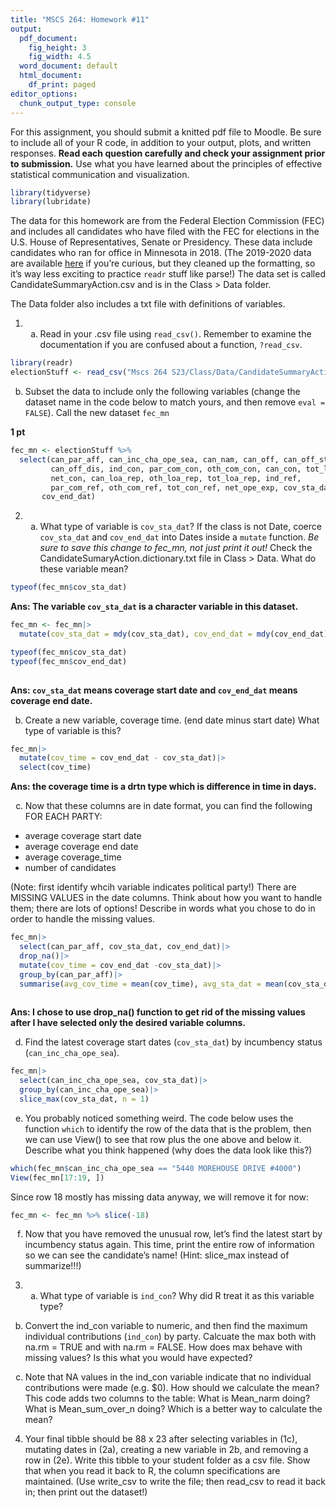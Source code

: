 ```yaml
---
title: "MSCS 264: Homework #11"
output:
  pdf_document:
    fig_height: 3
    fig_width: 4.5
  word_document: default
  html_document:
    df_print: paged
editor_options: 
  chunk_output_type: console
---
```


For this assignment, you should submit a knitted pdf file to Moodle.  Be sure to include all of your R code, in addition to your output, plots, and written responses. **Read each question carefully and check your assignment prior to submission.** Use what you have learned about the principles of effective statistical communication and visualization.

```r
library(tidyverse)
library(lubridate)
```

The data for this homework are from the Federal Election Commission (FEC) and includes all candidates who have filed with the FEC for elections in the U.S. House of Representatives, Senate or Presidency. These data include candidates who ran for office in Minnesota in 2018. (The 2019-2020 data are available [here](https://www.fec.gov/data/browse-data/?tab=candidates) if you're curious, but they cleaned up the formatting, so it's way less exciting to practice `readr` stuff like parse!)  The data set is called CandidateSummaryAction.csv and is in the Class > Data folder. 

The Data folder also includes a txt file with definitions of variables.

1. (a) Read in your .csv file using `read_csv()`. Remember to examine the documentation if you are confused about a function, `?read_csv`.

```r
library(readr)
electionStuff <- read_csv("Mscs 264 S23/Class/Data/CandidateSummaryAction.csv")
```


(b) Subset the data to include only the following variables (change the dataset name in the code below to match yours, and then remove `eval = FALSE`). Call the new dataset `fec_mn`

**1 pt**
```r
fec_mn <- electionStuff %>%
  select(can_par_aff, can_inc_cha_ope_sea, can_nam, can_off, can_off_sta,
         can_off_dis, ind_con, par_com_con, oth_com_con, can_con, tot_loa,
         net_con, can_loa_rep, oth_loa_rep, tot_loa_rep, ind_ref, 
         par_com_ref, oth_com_ref, tot_con_ref, net_ope_exp, cov_sta_dat,
       cov_end_dat) 
```



2. (a) What type of variable is `cov_sta_dat`? If the class is not Date, coerce `cov_sta_dat` and `cov_end_dat` into Dates inside a `mutate` function. *Be sure to save this change to fec_mn, not just print it out!* Check the CandidateSumaryAction.dictionary.txt file in Class > Data. What do these variable mean? 

```r
typeof(fec_mn$cov_sta_dat)
```

**Ans: The variable `cov_sta_dat` is a character variable in this dataset.**

```r
fec_mn <- fec_mn|>
  mutate(cov_sta_dat = mdy(cov_sta_dat), cov_end_dat = mdy(cov_end_dat))

typeof(fec_mn$cov_sta_dat)
typeof(fec_mn$cov_end_dat)
  
```

**Ans: `cov_sta_dat` means coverage start date and `cov_end_dat` means coverage end date.**

(b) Create a new variable, coverage time.  (end date minus start date) What type of variable is this?

```r
fec_mn|>
  mutate(cov_time = cov_end_dat - cov_sta_dat)|>
  select(cov_time)
```

**Ans: the coverage time is a drtn type which is difference in time in days.**

(c) Now that these columns are in date format, you can find the following FOR EACH PARTY:  
- average coverage start date
- average coverage end date
- average coverage_time
- number of candidates

(Note: first identify whcih variable indicates political party!)
There are MISSING VALUES in the date columns. Think about how you want to handle them; there are lots of options! Describe in words what you chose to do in order to handle the missing values. 

```r
fec_mn|>
  select(can_par_aff, cov_sta_dat, cov_end_dat)|>
  drop_na()|>
  mutate(cov_time = cov_end_dat -cov_sta_dat)|>
  group_by(can_par_aff)|>
  summarise(avg_cov_time = mean(cov_time), avg_sta_dat = mean(cov_sta_dat), avg_end_dat = mean(cov_end_dat), num_candidate = n())
  
```

**Ans: I chose to use drop_na() function to get rid of the missing values after I have selected only the desired variable columns.**


(d) Find the latest coverage start dates (`cov_sta_dat`) by incumbency status (`can_inc_cha_ope_sea`).


```r
fec_mn|>
  select(can_inc_cha_ope_sea, cov_sta_dat)|>
  group_by(can_inc_cha_ope_sea)|>
  slice_max(cov_sta_dat, n = 1)
```




(e) You probably noticed something weird. The code below uses the function `which` to identify the row of the data that is the problem, then we can use View() to see that row plus the one above and below it.
Describe what you think happened (why does the data look like this?)

```r
which(fec_mn$can_inc_cha_ope_sea == "5440 MOREHOUSE DRIVE #4000")
View(fec_mn[17:19, ])
```


Since row 18 mostly has missing data anyway, we will remove it for now:
```r
fec_mn <- fec_mn %>% slice(-18)
```

(f) Now that you have removed the unusual row, let's find the latest start by incumbency status again. This time, print the entire row of information so we can see the candidate's name! (Hint: slice_max instead of summarize!!!)



3. (a) What type of variable is `ind_con`?  Why did R treat it as this variable type?


(b) Convert the ind_con variable to numeric, and then find the maximum individual contributions (`ind_con`) by party. Calcuate the max both with na.rm = TRUE and with na.rm = FALSE. How does max behave with missing values? Is this what you would have expected?



(c) Note that NA values in the ind_con variable indicate that no individual contributions were made (e.g. \$0). How should we calculate the mean? This code adds two columns to the table: What is Mean_narm doing? What is Mean_sum_over_n doing? Which is a better way to calculate the mean? 


4.  Your final tibble should be 88 x 23 after selecting variables in (1c), mutating dates in (2a), creating a new variable in 2b, and removing a row in (2e).  Write this tibble to your student folder as a csv file. Show that when you read it back to R, the column specifications are maintained. (Use write_csv to write the file; then read_csv to read it back in; then print out the dataset!)
